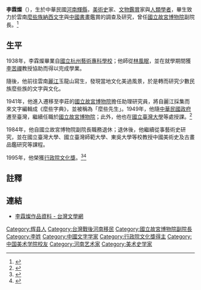 '''李霖燦'''（{{bd|1913年|12月25日|1999年|6月28日|catIdx=Li李}}），生於中華民國[[河南|河南]][[輝縣|輝縣]]，[[美術史|美術史]]家、[[文物鉴定|文物鑑賞]]家與[[人類學|人類學者]]，畢生致力於雲南[[麼些族|麼些族]][[纳西文|納西文字]]與[[中国画|中國書畫]]鑑賞的調查及研究，曾任[[國立故宮博物院|國立故宮博物院]]副院長。<ref>{{Cite web|url=http://tln.nmtl.gov.tw/ch/m2/nmtl_w1_m2_c_2.aspx?person_number=G11113|title=李霖燦-個人資料|accessdate=2017-03-06|author=|date=|work=tln.nmtl.gov.tw|publisher=|language=zh-TW|archive-date=2017-03-07|archive-url=https://web.archive.org/web/20170307050625/http://tln.nmtl.gov.tw/ch/m2/nmtl_w1_m2_c_2.aspx?person_number=G11113|dead-url=no}}</ref>

==生平==
1938年，李霖燦畢業自[[國立杭州藝術專科學校|國立杭州藝術專科學校]]；他師從[[林风眠|林風眠]]，並在就學期間獲[[李苦禅|李苦禪]]教授協助而得以完成學業。

隨後，他前往雲南[[麗江|麗江]]玉龍山寫生，發現當地文化美過風景，於是轉而研究少數民族麼些族的文字與文化。

1941年，他進入遷移至李莊的[[國立故宮博物院|國立故宮博物院]]擔任助理研究員，將自麗江採集而來文字編輯成《麼些字典》，並被稱為「麼些先生」。1949年，他隨[[中華民國政府|中華民國政府]]遷至臺灣，繼續任職於[[國立故宮博物院|國立故宮博物院]]；此外，他也在[[國立臺灣大學|國立臺灣大學]]等處授課。<ref>{{Cite web|url=http://www.education.ntu.edu.tw/school/history/News/2005/Jan-Mar/news20050103_3.htm|title=活動公告　　李霖燦教授學術紀念展史博館展出中|accessdate=2017-03-06|work=www.education.ntu.edu.tw|archive-date=2008-05-22|archive-url=https://web.archive.org/web/20080522124344/http://www.education.ntu.edu.tw/school/history/News/2005/Jan-Mar/news20050103_3.htm|dead-url=no}}</ref>

1984年，他自國立故宮博物院副院長職務退休；退休後，他繼續從事藝術史研究，並在國立臺灣大學、國立臺灣師範大學、東吳大學等校教授中國美術史及古畫品鑑研究等課程。

1995年，他榮獲[[行政院文化獎|行政院文化獎]]。<ref>{{Cite web|url=http://www.merit-times.com.tw/newspage.aspx?unid=412861|title=【珍貴的台灣文化記像】 李霖燦從藝術看人生|accessdate=2017-03-06|author=黃長春|date=2015年8月28日|publisher=人間福報|archive-date=2019-06-04|archive-url=https://web.archive.org/web/20190604213306/http://www.merit-times.com.tw/newspage.aspx?unid=412861|dead-url=no}}</ref><ref>{{Cite web|url=http://www.merit-times.com.tw/newspage.aspx?unid=334435|title=似一幅畫 像一首歌 懷念李霖燦老師下|accessdate=2017-03-06|author=盧廷清|date=2014年1月17日|publisher=人間福報|archive-date=2019-06-08|archive-url=https://web.archive.org/web/20190608005428/http://www.merit-times.com.tw/newspage.aspx?unid=334435|dead-url=no}}</ref>

==註釋==
{{reflist}}

== 連結 ==
* [http://tln.nmtl.gov.tw/ch/m2/nmtl_w1_m2_l_3.aspx?id=G11113 李霖燦作品資料 - 台灣文學網] {{Wayback|url=http://tln.nmtl.gov.tw/ch/m2/nmtl_w1_m2_l_3.aspx?id=G11113 |date=20170307050627 }}
{{Authority control}}

{{DEFAULTSORT:Li李}}
[[Category:辉县人|Category:辉县人]]
[[Category:台灣戰後河南移民|Category:台灣戰後河南移民]]
[[Category:國立故宮博物院副院長|Category:國立故宮博物院副院長]]
[[Category:李姓|Category:李姓]]
[[Category:中國文字学家|Category:中國文字学家]]
[[Category:行政院文化獎得主|Category:行政院文化獎得主]]
[[Category:中国美术学院校友|Category:中国美术学院校友]]
[[Category:河南艺术家|Category:河南艺术家]]
[[Category:美术史学家|Category:美术史学家]]